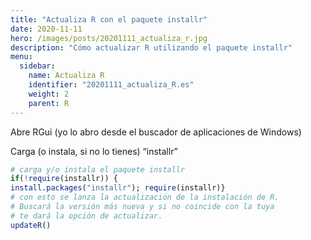 ```yaml
---
title: "Actualiza R con el paquete installr"
date: 2020-11-11
hero: /images/posts/20201111_actualiza_r.jpg
description: "Cómo actualizar R utilizando el paquete installr"
menu:
  sidebar:
    name: Actualiza R
    identifier: "20201111_actualiza_R.es"
    weight: 2
    parent: R
---
```


Abre RGui (yo lo abro desde el buscador de aplicaciones de Windows)

Carga (o instala, si no lo tienes) "installr"

```r
# carga y/o instala el paquete installr
if(!require(installr)) {
install.packages("installr"); require(installr)} 
# con esto se lanza la actualización de la instalación de R.  
# Buscará la versión más nueva y si no coincide con la tuya 
# te dará la opción de actualizar.
updateR() 
```


